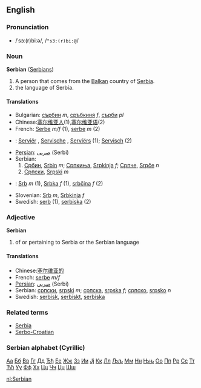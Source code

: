 ==English==
===Pronunciation===
*/ˈsɜː(r)biːə/, /<tt>"s3:(r)bi:@</tt>/

===Noun===
'''Serbian''' ([[Serbians]])

# A person that comes from the [[Balkan]] country of [[Serbia]].
# the language of Serbia.

====Translations====
*Bulgarian: [[сърбин]] ''m'', [[сръбкиня]] ''f'', [[сърби]] ''pl''
*Chinese:[[塞尔维亚人]](1),[[塞尔维亚语]](2)
*French: [[Serbe]] ''m/f'' (1), [[serbe]] ''m'' (2)
*{{nl}}: [[Serviër]] {{m}}, [[Servische]] {{f}}, [[Serviërs]] {{p}} (1); [[Servisch]] (2)
*[[Persian]]: [[صربی]] (Serbi)
*Serbian:
*# [[Србин]], [[Srbin]] ''m''; [[Српкиња]], [[Srpkinja]] ''f''; [[Српче]], [[Srpče]] ''n''
*# [[Српски]], [[Srpski]] ''m''
*{{sk}}: [[Srb]] ''m'' (1), [[Srbka]] ''f'' (1), [[srbčina]] ''f'' (2)
*Slovenian: [[Srb]] ''m'', [[Srbkinja]] ''f''
*Swedish: [[serb]] (1), [[serbiska]] (2)

===Adjective===
'''Serbian'''

# of or pertaining to Serbia or the Serbian language

====Translations====

*Chinese:[[塞尔维亚的]]
*French: [[serbe]] ''m/f''
*[[Persian]]: [[صربی]] (Serbi)
*Serbian: [[српски]], [[srpski]] ''m''; [[српска]], [[srpska]] ''f''; [[српско]], [[srpsko]] ''n''
*Swedish: [[serbisk]], [[serbiskt]], [[serbiska]]

===Related terms===
*[[Serbia]]
*[[Serbo-Croatian]]

===Serbian alphabet (Cyrillic)===
[[А|Аа]] [[Б|Бб]] [[В|Вв]] [[Г|Гг]] [[Д|Дд]] [[Ђ|Ђђ]] [[Е|Ее]] [[Ж|Жж]] [[З|Зз]] [[И|Ии]] [[Ј|Јј]] [[К|Кк]] [[Л|Лл]] [[Љ|Љљ]] [[М|Мм]] [[Н|Нн]] [[Њ|Њњ]] [[О|Оо]] [[П|Пп]] [[Р|Рр]] [[С|Сс]] [[Т|Тт]] [[Ћ|Ћћ]] [[У|Уу]] [[Ф|Фф]] [[Х|Хх]] [[Ц|Цц]] [[Ч|Чч]] [[Џ|Џџ]] [[Ш|Шш]]  

[[nl:Serbian]]